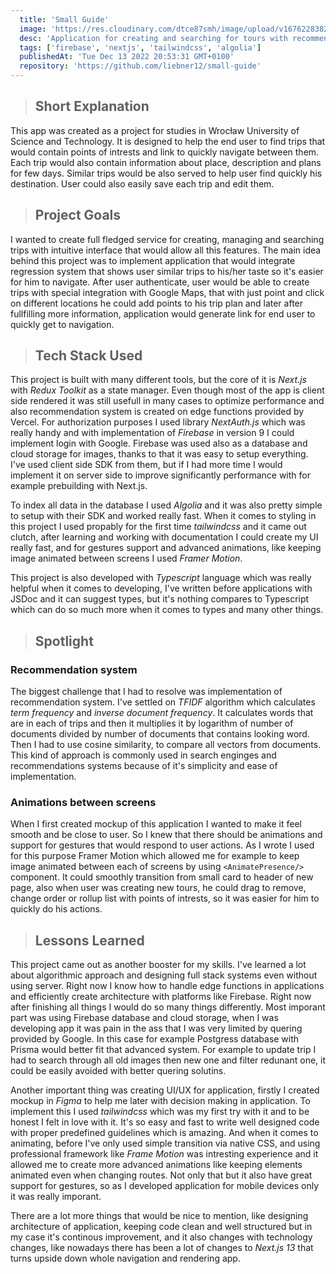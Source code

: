 ```yaml
---
  title: 'Small Guide'
  image: 'https://res.cloudinary.com/dtce87smh/image/upload/v1676228382/small-guide/thumbnail_cczygh.webp'
  desc: 'Application for creating and searching for tours with recommendations'
  tags: ['firebase', 'nextjs', 'tailwindcss', 'algolia']
  publishedAt: 'Tue Dec 13 2022 20:53:31 GMT+0100'
  repository: 'https://github.com/liebner12/small-guide'
---
```


> ## Short Explanation

This app was created as a project for studies in Wrocław University of Science and Technology. It is designed to help the end user to find trips that would contain points of intrests
and link to quickly navigate between them. Each trip would also contain information about place, description and plans for few days. Similar trips would be also served
to help user find quickly his destination. User could also easily save each trip and edit them.

<GridCols>
  <CloudinaryImage
    width="400"
    height="800"
    src="https://res.cloudinary.com/dtce87smh/image/upload/v1676228381/small-guide/home_k8aybg.webp"
    alt="Home page of Small Guide"
  />
  <CloudinaryImage
    width="400"
    height="800"
    src="https://res.cloudinary.com/dtce87smh/image/upload/v1676228381/small-guide/process-map_kyi8jg.webp"
    alt="Trip creator screen"
  />
  <CloudinaryImage
    width="400"
    height="800"
    src="https://res.cloudinary.com/dtce87smh/image/upload/v1676228382/small-guide/trip_iuk3bi.webp"
    alt="Created trip"
  />
</GridCols>

> ## Project Goals

I wanted to create full fledged service for creating, managing and searching trips with intuitive interface that would allow all this features.
The main idea behind this project was to implement application that would integrate regression system that shows user similar trips to his/her taste so it's easier for him to navigate.
After user authenticate, user would be able to create trips with special integration with Google Maps, that with just point and click on different locations he could add points to his trip plan
and later after fullfilling more information, application would generate link for end user to quickly get to navigation.

<CloudinaryImage
  src="https://res.cloudinary.com/dtce87smh/image/upload/v1676228381/small-guide/mockup_gufcir.webp"
  height="1200"
  width="800"
  alt="Created trip"
/>

> ## Tech Stack Used

<div className="not-prose">
  <Icons
    icons={[
      'firebase',
      'nextjs',
      'tailwindcss',
      'algolia',
      'framermotion',
      'typescript',
    ]}
  />
</div>

This project is built with many different tools, but the core of it is _Next.js_ with _Redux Toolkit_ as a state manager. Even though most of the app is client side rendered it was still usefull in many cases to optimize performance and also
recommendation system is created on edge functions provided by Vercel. For authorization purposes I used library _NextAuth.js_ which was really handy and with implementation of _Firebase_ in version 9
I could implement login with Google. Firebase was used also as a database and cloud storage for images, thanks to that it was easy to setup everything. I've used client side SDK from them, but if I had more time
I would implement it on server side to improve significantly performance with for example prebuilding with Next.js.

To index all data in the database I used _Algolia_ and it was also pretty simple to setup
with their SDK and worked really fast. When it comes to styling in this project I used propably for the first time _tailwindcss_ and it came out clutch, after learning and working with documentation
I could create my UI really fast, and for gestures support and advanced animations, like keeping image animated between screens I used _Framer Motion_.

This project is also developed with _Typescript_ language which was really helpful when it comes to developing, I've written before applications with JSDoc and it can suggest types, but it's nothing compares
to Typescript which can do so much more when it comes to types and many other things.

> ## Spotlight

### Recommendation system

The biggest challenge that I had to resolve was implementation of recommendation system. I've settled on _TFIDF_ algorithm which calculates _term frequency_ and _inverse document frequency_.
It calculates words that are in each of trips and then it multiplies it by logarithm of number of documents divided by number of documents that contains looking word. Then I had to use cosine similarity,
to compare all vectors from documents. This kind of approach is commonly used in search enginges and recommendations systems because of it's simplicity and ease of implementation.

### Animations between screens

When I first created mockup of this application I wanted to make it feel smooth and be close to user. So I knew that there should be animations and support for gestures that would respond to user actions.
As I wrote I used for this purpose Framer Motion which allowed me for example to keep image animated between each of screens by using `<AnimatePresence/>` component. It could smoothly transition from small
card to header of new page, also when user was creating new tours, he could drag to remove, change order or rollup list with points of intrests, so it was easier for him to quickly do his actions.

> ## Lessons Learned

This project came out as another booster for my skills. I've learned a lot about algorithmic approach and designing full stack systems even without using server.
Right now I know how to handle edge functions in applications and efficiently create architecture with platforms like Firebase. Right now after finishing all things I would do so many things differently.
Most imporant part was using Firebase database and cloud storage, when I was developing app it was pain in the ass that I was very limited by quering provided by Google. In this case for example Postgress
database with Prisma would better fit that advanced system. For example to update trip I had to search through all old images then new one and filter redunant one, it could be easily avoided with better quering solutins.

Another important thing was creating UI/UX for application, firstly I created mockup in _Figma_ to help me later with decision making in application. To implement this I used _tailwindcss_ which was my first try with it
and to be honest I felt in love with it. It's so easy and fast to write well designed code with proper predefined guidelines which is amazing. And when it comes to animating, before I've only used
simple transition via native CSS, and using professional framework like _Frame Motion_ was intresting experience and it allowed me to create more advanced animations like keeping elements animated
even when changing routes. Not only that but it also have great support for gestures, so as I developed application for mobile devices only it was really imporant.

There are a lot more things that would be nice to mention, like designing architecture of application, keeping code clean and well structured but in my case it's continous improvement, and it also changes
with technology changes, like nowadays there has been a lot of changes to _Next.js 13_ that turns upside down whole navigation and rendering app.
